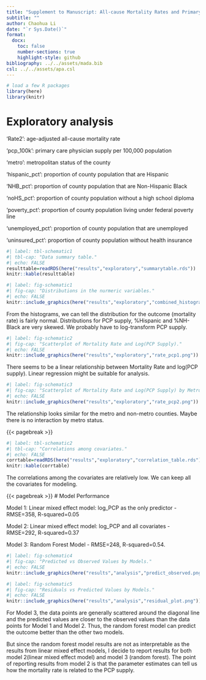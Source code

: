---
title: "Supplement to Manuscript: All-cause Mortality Rates and Primary Care Physician Supply in US Counties 2021"
subtitle: ""
author: Chaohua Li
date: "`r Sys.Date()`"
format:
  docx:
    toc: false
    number-sections: true
    highlight-style: github
bibliography: ../../assets/mada.bib
csl: ../../assets/apa.csl
---

```{r, echo=FALSE, message=FALSE}
# load a few R packages
library(here)
library(knitr)
```


# Exploratory analysis
'Rate2': age-adjusted all-cause mortality rate

'pcp_100k': primary care physician supply per 100,000 population

'metro': metropolitan status of the county

'hispanic_pct': proportion of county population that are Hispanic

'NHB_pct': proportion of county population that are Non-Hispanic  Black

'noHS_pct': proportion of county population without a high school diploma

'poverty_pct': proportion of county population living under federal poverty line

'unemployed_pct': proportion of county population that are unemployed

'uninsured_pct': proportion of county population without health insurance


```{r}
#| label: tbl-schematic1
#| tbl-cap: "Data summary table."
#| echo: FALSE
resulttable=readRDS(here("results","exploratory","summarytable.rds"))
knitr::kable(resulttable)
```

```{r}
#| label: fig-schematic1
#| fig-cap: "Distributions in the nurmeric variables."
#| echo: FALSE
knitr::include_graphics(here("results","exploratory","combined_histogram.png"))
```

From the histograms, we can tell the distribution for the outcome (mortality rate) is fairly normal. Distributions for PCP supply, %Hispanic and %NH-Black are very skewed. We probably have to log-transform PCP supply.

```{r}
#| label: fig-schematic2
#| fig-cap: "Scatterplot of Mortality Rate and Log(PCP Supply)."
#| echo: FALSE 
knitr::include_graphics(here("results","exploratory","rate_pcp1.png"))
```

There seems to be a linear relationship between Mortality Rate and log(PCP supply). Linear regression might be suitable for analysis.

```{r}
#| label: fig-schematic3
#| fig-cap: "Scatterplot of Mortality Rate and Log(PCP Supply) by Metro Status."
#| echo: FALSE 
knitr::include_graphics(here("results","exploratory","rate_pcp2.png"))
```

The relationship looks similar for the metro and non-metro counties. Maybe there is no interaction by metro status.

{{< pagebreak >}}
```{r}
#| label: tbl-schematic2
#| tbl-cap: "Correlations among covariates."
#| echo: FALSE
corrtable=readRDS(here("results","exploratory","correlation_table.rds"))
knitr::kable(corrtable)
```

The correlations among the covariates are relatively low. We can keep all the covariates for modeling.

{{< pagebreak >}}
# Model Performance

  Model 1: Linear mixed effect model: log_PCP as the only predictor - RMSE=358, R-squared=0.05
  
  Model 2: Linear mixed effect model: log_PCP and all covariates    - RMSE=292, R-squared=0.37
  
  Model 3: Random Forest Model           - RMSE=248, R-squared=0.54.

```{r}
#| label: fig-schematic4
#| fig-cap: "Predicted vs Observed Values by Models."
#| echo: FALSE 
knitr::include_graphics(here("results","analysis","predict_observed.png"))
```


```{r}
#| label: fig-schematic5
#| fig-cap: "Residuals vs Predicted Values by Models."
#| echo: FALSE 
knitr::include_graphics(here("results","analysis","residual_plot.png"))
```

For Model 3, the data points are generally scattered around the diagonal line and the predicted values are closer to the observed values than the data points for Model 1 and Model 2. Thus, the random forest model can predict the outcome better than the other two models.

But since the random forest model results are not as interpretable as the results from linear mixed effect models, I decide to report results for both model 2(linear mixed effect model) and model 3 (random forest). The point of reporting results from model 2 is that the parameter estimates can tell us how the mortality rate is related to the PCP supply. 
